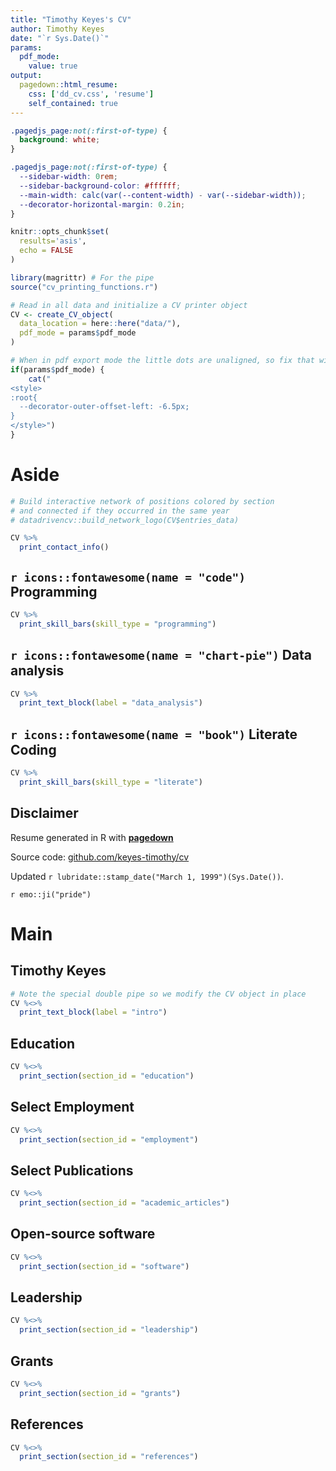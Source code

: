 ```yaml
---
title: "Timothy Keyes's CV"
author: Timothy Keyes
date: "`r Sys.Date()`"
params:
  pdf_mode:
    value: true
output:
  pagedown::html_resume:
    css: ['dd_cv.css', 'resume']
    self_contained: true
---
```


```css
.pagedjs_page:not(:first-of-type) {
  background: white;
}

.pagedjs_page:not(:first-of-type) {
  --sidebar-width: 0rem;
  --sidebar-background-color: #ffffff;
  --main-width: calc(var(--content-width) - var(--sidebar-width));
  --decorator-horizontal-margin: 0.2in;
}
```


```r
knitr::opts_chunk$set(
  results='asis', 
  echo = FALSE
)

library(magrittr) # For the pipe
source("cv_printing_functions.r")

# Read in all data and initialize a CV printer object
CV <- create_CV_object(
  data_location = here::here("data/"),  
  pdf_mode = params$pdf_mode
)

```


```r
# When in pdf export mode the little dots are unaligned, so fix that with some conditional CSS.
if(params$pdf_mode) {
    cat("
<style>
:root{
  --decorator-outer-offset-left: -6.5px;
}
</style>")
}
```


Aside
================================================================================

```r
# Build interactive network of positions colored by section
# and connected if they occurred in the same year
# datadrivencv::build_network_logo(CV$entries_data)
```



```r
CV %>% 
  print_contact_info()
```


`r icons::fontawesome(name = "code")` Programming {#skills}
--------------------------------------------------------------------------------

```r
CV %>% 
  print_skill_bars(skill_type = "programming")
```

`r icons::fontawesome(name = "chart-pie")` Data analysis 
--------------------------------------------------------------------------------

```r
CV %>% 
  print_text_block(label = "data_analysis")
```


`r icons::fontawesome(name = "book")` Literate Coding {#skills}
--------------------------------------------------------------------------------

```r
CV %>% 
  print_skill_bars(skill_type = "literate")
```

Disclaimer {#disclaimer}
--------------------------------------------------------------------------------


Resume generated in R with [**pagedown**](https://github.com/rstudio/pagedown)

Source code: [github.com/keyes-timothy/cv](https://github.com/keyes-timothy/cv)

Updated `r lubridate::stamp_date("March 1, 1999")(Sys.Date())`.

`r emo::ji("pride")`





Main
================================================================================

Timothy Keyes {#title}
--------------------------------------------------------------------------------

```r
# Note the special double pipe so we modify the CV object in place
CV %<>% 
  print_text_block(label = "intro")
```



Education {data-icon=graduation-cap}
--------------------------------------------------------------------------------

```r
CV %<>% 
  print_section(section_id = "education")
```


Select Employment {data-icon=suitcase}
--------------------------------------------------------------------------------

```r
CV %<>% 
  print_section(section_id = "employment")
```




Select Publications {data-icon=book}
--------------------------------------------------------------------------------

```r
CV %<>% 
  print_section(section_id = "academic_articles")
```



Open-source software {data-icon=laptop}
--------------------------------------------------------------------------------

```r
CV %<>% 
  print_section(section_id = "software")
```


<!-- :::aside -->

<!-- `r icons::fontawesome(name = "trophy")` Leadership {#leadership} -->
<!-- -------------------------------------------------------------------------------- -->

<!-- **Awards** -->
<!-- - Ruth L. Kirschstein Pre-doctoral National Research Service Award (2019)  -->
<!-- - Point Foundation Graduate Student Scholarship (2020) -->
<!-- - rstudio::global(2021) Diversity Scholarship (2021) -->
<!-- - American Society of Hematology (ASH) Abstract Achievement Award (2022) -->

<!-- **Community-building** -->
<!-- - Co-founder of the Medical Student Pride Alliance (MSPA), 501(c)(3) -->
<!-- - Teaching experience: IMM 205 – “Immunology in Health and Disease,” Stanford School of Medicine (2017-2019); "R for Data Science", Stanford School of Medicine (2021) -->
<!-- ::: -->





Leadership {data-icon=trophy}
--------------------------------------------------------------------------------

```r
CV %<>% 
  print_section(section_id = "leadership")
```


Grants {data-icon=money-bill}
--------------------------------------------------------------------------------

```r
CV %<>% 
  print_section(section_id = "grants")
```



References {data-icon=envelope}
--------------------------------------------------------------------------------

```r
CV %<>% 
  print_section(section_id = "references")
```


<!-- ![](fdr.png){#SpiceGraphic} -->


